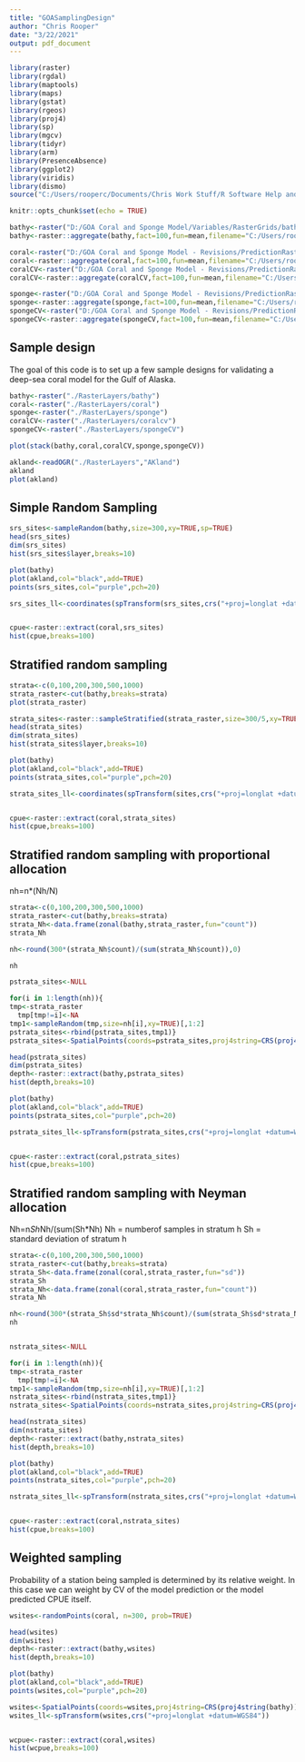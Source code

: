 ```yaml
---
title: "GOASamplingDesign"
author: "Chris Rooper"
date: "3/22/2021"
output: pdf_document
---
```


```r

library(raster)
library(rgdal)
library(maptools)
library(maps)
library(gstat)
library(rgeos)
library(proj4)
library(sp)
library(mgcv)
library(tidyr)
library(arm)
library(PresenceAbsence)
library(ggplot2)
library(viridis)
library(dismo)
source("C:/Users/rooperc/Documents/Chris Work Stuff/R Software Help and Functions/Miscellaneous Functions/MappingExtras.R")

knitr::opts_chunk$set(echo = TRUE)
```

```r

bathy<-raster("D:/GOA Coral and Sponge Model/Variables/RasterGrids/bathy_all")
bathy<-raster::aggregate(bathy,fact=100,fun=mean,filename="C:/Users/rooperc/Desktop/Deep Sea Coral Research/GOA Model Validation - Sigler/SampleDesign/RasterLayers/bathy",overwrite=TRUE)

coral<-raster("D:/GOA Coral and Sponge Model - Revisions/PredictionRasters/coralsENScpue")
coral<-raster::aggregate(coral,fact=100,fun=mean,filename="C:/Users/rooperc/Desktop/Deep Sea Coral Research/GOA Model Validation - Sigler/SampleDesign/RasterLayers/coral")
coralCV<-raster("D:/GOA Coral and Sponge Model - Revisions/PredictionRasters/coralsCVcpue")
coralCV<-raster::aggregate(coralCV,fact=100,fun=mean,filename="C:/Users/rooperc/Desktop/Deep Sea Coral Research/GOA Model Validation - Sigler/SampleDesign/RasterLayers/coralcv")

sponge<-raster("D:/GOA Coral and Sponge Model - Revisions/PredictionRasters/SpongeENScpue")
sponge<-raster::aggregate(sponge,fact=100,fun=mean,filename="C:/Users/rooperc/Desktop/Deep Sea Coral Research/GOA Model Validation - Sigler/SampleDesign/RasterLayers/sponge")
spongeCV<-raster("D:/GOA Coral and Sponge Model - Revisions/PredictionRasters/SpongeCVcpue")
spongeCV<-raster::aggregate(spongeCV,fact=100,fun=mean,filename="C:/Users/rooperc/Desktop/Deep Sea Coral Research/GOA Model Validation - Sigler/SampleDesign/RasterLayers/spongecv")

```





## Sample design

The goal of this code is to set up a few sample designs for validating a deep-sea coral model for the Gulf of Alaska.

```r

bathy<-raster("./RasterLayers/bathy")
coral<-raster("./RasterLayers/coral")
sponge<-raster("./RasterLayers/sponge")
coralCV<-raster("./RasterLayers/coralcv")
spongeCV<-raster("./RasterLayers/spongeCV")

plot(stack(bathy,coral,coralCV,sponge,spongeCV))

akland<-readOGR("./RasterLayers","AKland")
akland
plot(akland)

```

## Simple Random Sampling


```r

srs_sites<-sampleRandom(bathy,size=300,xy=TRUE,sp=TRUE)
head(srs_sites)
dim(srs_sites)
hist(srs_sites$layer,breaks=10)

plot(bathy)
plot(akland,col="black",add=TRUE)
points(srs_sites,col="purple",pch=20)

srs_sites_ll<-coordinates(spTransform(srs_sites,crs("+proj=longlat +datum=WGS84")))


cpue<-raster::extract(coral,srs_sites)
hist(cpue,breaks=100)


```

## Stratified random sampling 

```r

strata<-c(0,100,200,300,500,1000)
strata_raster<-cut(bathy,breaks=strata)
plot(strata_raster)

strata_sites<-raster::sampleStratified(strata_raster,size=300/5,xy=TRUE,sp=TRUE)
head(strata_sites)
dim(strata_sites)
hist(strata_sites$layer,breaks=10)

plot(bathy)
plot(akland,col="black",add=TRUE)
points(strata_sites,col="purple",pch=20)

strata_sites_ll<-coordinates(spTransform(sites,crs("+proj=longlat +datum=WGS84")))


cpue<-raster::extract(coral,strata_sites)
hist(cpue,breaks=100)


```
## Stratified random sampling with proportional allocation

nh=n*(Nh/N)

```r

strata<-c(0,100,200,300,500,1000)
strata_raster<-cut(bathy,breaks=strata)
strata_Nh<-data.frame(zonal(bathy,strata_raster,fun="count"))
strata_Nh

nh<-round(300*(strata_Nh$count)/(sum(strata_Nh$count)),0)

nh

pstrata_sites<-NULL

for(i in 1:length(nh)){
tmp<-strata_raster
  tmp[tmp!=i]<-NA
tmp1<-sampleRandom(tmp,size=nh[i],xy=TRUE)[,1:2]
pstrata_sites<-rbind(pstrata_sites,tmp1)}
pstrata_sites<-SpatialPoints(coords=pstrata_sites,proj4string=CRS(proj4string(bathy)))

head(pstrata_sites)
dim(pstrata_sites)
depth<-raster::extract(bathy,pstrata_sites)
hist(depth,breaks=10)

plot(bathy)
plot(akland,col="black",add=TRUE)
points(pstrata_sites,col="purple",pch=20)

pstrata_sites_ll<-spTransform(pstrata_sites,crs("+proj=longlat +datum=WGS84"))


cpue<-raster::extract(coral,pstrata_sites)
hist(cpue,breaks=100)

```


## Stratified random sampling with Neyman allocation 

Nh=n*Sh*Nh/(sum(Sh*Nh)
Nh = numberof samples in stratum h
Sh = standard deviation of stratum h

```r

strata<-c(0,100,200,300,500,1000)
strata_raster<-cut(bathy,breaks=strata)
strata_Sh<-data.frame(zonal(coral,strata_raster,fun="sd"))
strata_Sh
strata_Nh<-data.frame(zonal(coral,strata_raster,fun="count"))
strata_Nh

nh<-round(300*(strata_Sh$sd*strata_Nh$count)/(sum(strata_Sh$sd*strata_Nh$count)),0)
nh


nstrata_sites<-NULL

for(i in 1:length(nh)){
tmp<-strata_raster
  tmp[tmp!=i]<-NA
tmp1<-sampleRandom(tmp,size=nh[i],xy=TRUE)[,1:2]
nstrata_sites<-rbind(nstrata_sites,tmp1)}
nstrata_sites<-SpatialPoints(coords=nstrata_sites,proj4string=CRS(proj4string(bathy)))

head(nstrata_sites)
dim(nstrata_sites)
depth<-raster::extract(bathy,nstrata_sites)
hist(depth,breaks=10)

plot(bathy)
plot(akland,col="black",add=TRUE)
points(nstrata_sites,col="purple",pch=20)

nstrata_sites_ll<-spTransform(nstrata_sites,crs("+proj=longlat +datum=WGS84"))


cpue<-raster::extract(coral,nstrata_sites)
hist(cpue,breaks=100)

```

## Weighted sampling

Probability of a station being sampled is determined by its relative weight. In this case we can weight by CV of the model prediction or the model predicted CPUE itself.

```r

wsites<-randomPoints(coral, n=300, prob=TRUE)

head(wsites)
dim(wsites)
depth<-raster::extract(bathy,wsites)
hist(depth,breaks=10)

plot(bathy)
plot(akland,col="black",add=TRUE)
points(wsites,col="purple",pch=20)

wsites<-SpatialPoints(coords=wsites,proj4string=CRS(proj4string(bathy)))
wsites_ll<-spTransform(wsites,crs("+proj=longlat +datum=WGS84"))


wcpue<-raster::extract(coral,wsites)
hist(wcpue,breaks=100)



```




